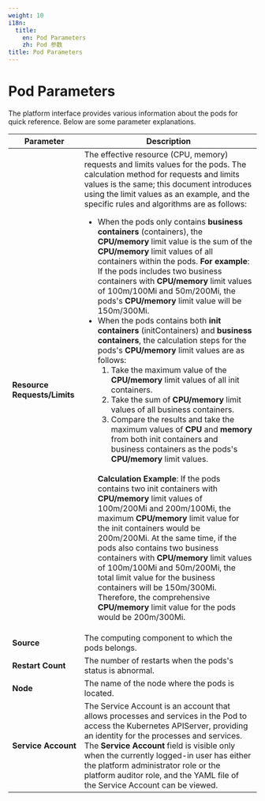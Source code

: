 ```yaml
---
weight: 10
i18n:
  title:
    en: Pod Parameters
    zh: Pod 参数
title: Pod Parameters
---
```


# Pod Parameters

The platform interface provides various information about the pods for quick reference. Below are some parameter explanations.

| Parameter              | Description                                                                                                                                                                                                                                                                                                                                                                                                                                                                                                                                                                                                                                                                                                                                                        |
|-----------------------|--------------------------------------------------------------------------------------------------------------------------------------------------------------------------------------------------------------------------------------------------------------------------------------------------------------------------------------------------------------------------------------------------------------------------------------------------------------------------------------------------------------------------------------------------------------------------------------------------------------------------------------------------------------------------------------------------------------------------------------------------------------------|
| **Resource Requests/Limits**        | The effective resource (CPU, memory) requests and limits values for the pods. The calculation method for requests and limits values is the same; this document introduces using the limit values as an example, and the specific rules and algorithms are as follows: <ul><li>When the pods only contains **business containers** (containers), the **CPU/memory** limit value is the sum of the **CPU/memory** limit values of all containers within the pods. **For example**: If the pods includes two business containers with **CPU/memory** limit values of 100m/100Mi and 50m/200Mi, the pods's **CPU/memory** limit value will be 150m/300Mi.</li><li>When the pods contains both **init containers** (initContainers) and **business containers**, the calculation steps for the pods's **CPU/memory** limit values are as follows: <ol><li>Take the maximum value of the **CPU/memory** limit values of all init containers.</li> <li>Take the sum of **CPU/memory** limit values of all business containers.</li><li>Compare the results and take the maximum values of **CPU** and **memory** from both init containers and business containers as the pods's **CPU/memory** limit values.</li></ol></li><br />**Calculation Example**: If the pods contains two init containers with **CPU/memory** limit values of 100m/200Mi and 200m/100Mi, the maximum **CPU/memory** limit value for the init containers would be 200m/200Mi. At the same time, if the pods also contains two business containers with **CPU/memory** limit values of 100m/100Mi and 50m/200Mi, the total limit value for the business containers will be 150m/300Mi. Therefore, the comprehensive **CPU/memory** limit value for the pods would be 200m/300Mi.</ul> |
| **Source**                  | The computing component to which the pods belongs.                                                                                                                                                                                                                                                                                                                                                                                                                                                                                                                                                                                                                                                                                                                                                                |
| **Restart Count**              | The number of restarts when the pods's status is abnormal.                                                                                                                                                                                                                                                                                                                                                                                                                                                                                                                                                                                                                                                                                                                                                 |
| **Node**                  | The name of the node where the pods is located.                                                                                                                                                                                                                                                                                                                                                                                                                                                                                                                                                                                                                                                                                                                                                                |
| **Service Account**       | The Service Account is an account that allows processes and services in the Pod to access the Kubernetes APIServer, providing an identity for the processes and services. The **Service Account** field is visible only when the currently logged-in user has either the platform administrator role or the platform auditor role, and the YAML file of the Service Account can be viewed.                                                                                                                                                                                                                                                                                                                                                                                                                                     |
